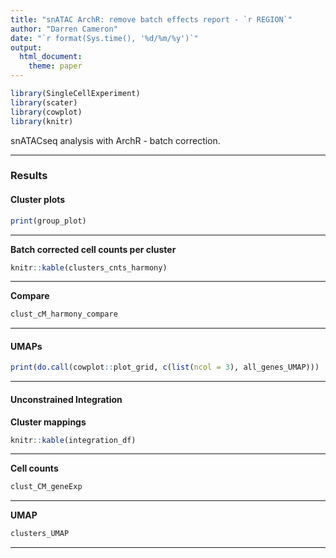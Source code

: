 ```yaml
---
title: "snATAC ArchR: remove batch effects report - `r REGION`"
author: "Darren Cameron"
date: "`r format(Sys.time(), '%d/%m/%y')`"
output:
  html_document:
    theme: paper
---
```


```r
library(SingleCellExperiment)
library(scater)
library(cowplot)
library(knitr)
```

snATACseq analysis with ArchR - batch correction.

*** 

### Results {.tabset}

#### Cluster plots {.tabset}

```R
print(group_plot)
```

***

**Batch corrected cell counts per cluster**

```R
knitr::kable(clusters_cnts_harmony)
```

***

**Compare**

```R
clust_cM_harmony_compare
```

***

#### UMAPs

```R
print(do.call(cowplot::plot_grid, c(list(ncol = 3), all_genes_UMAP)))
```

***

#### Unconstrained Integration 

**Cluster mappings**

```R
knitr::kable(integration_df)
```

***

**Cell counts**

```R
clust_CM_geneExp
```

***

**UMAP**

```R
clusters_UMAP
```

***

